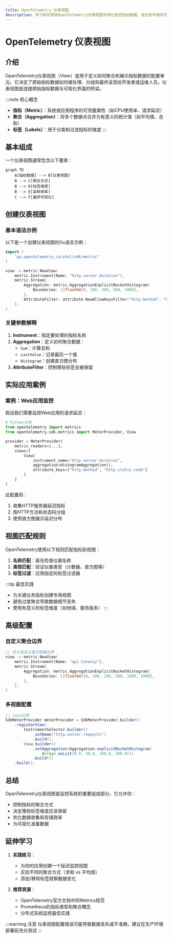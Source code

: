 ```yaml
---
title: OpenTelemetry 仪表视图
description: 学习如何使用OpenTelemetry仪表视图可视化监控指标数据，适合初学者的完整指南
---
```


# OpenTelemetry 仪表视图

## 介绍

OpenTelemetry仪表视图（View）是用于定义如何聚合和展示指标数据的配置单元。它决定了原始指标数据如何被处理、分组和最终呈现给开发者或运维人员。仪表视图是连接原始指标数据与可视化界面的桥梁。

:::note 核心概念
- **指标（Metric）**：系统或应用程序的可测量属性（如CPU使用率、请求延迟）
- **聚合（Aggregation）**：将多个数据点合并为有意义的统计值（如平均值、总和）
- **标签（Labels）**：用于分类和过滤指标的维度
:::

## 基本组成

一个仪表视图通常包含以下要素：

```mermaid
graph TD
    A[指标数据] --> B[仪表视图]
    B --> C[聚合方式]
    B --> D[标签维度]
    B --> E[采样频率]
    C --> F[最终可视化]
```

## 创建仪表视图

### 基本语法示例

以下是一个创建仪表视图的Go语言示例：

```go
import (
    "go.opentelemetry.io/otel/sdk/metric"
)

view := metric.NewView(
    metric.Instrument{Name: "http.server.duration"},
    metric.Stream{
        Aggregation: metric.AggregationExplicitBucketHistogram{
            Boundaries: []float64{0, 100, 200, 500, 1000},
        },
        AttributeFilter: attribute.NewAllowKeysFilter("http.method", "http.status_code"),
    },
)
```

### 关键参数解释

1. **Instrument**：指定要处理的指标名称
2. **Aggregation**：定义如何聚合数据：
   - `Sum`：计算总和
   - `LastValue`：记录最后一个值
   - `Histogram`：创建直方图分布
3. **AttributeFilter**：控制哪些标签会被保留

## 实际应用案例

### 案例：Web应用监控

假设我们需要监控Web应用的请求延迟：

```python
# Python示例
from opentelemetry import metrics
from opentelemetry.sdk.metrics import MeterProvider, View

provider = MeterProvider(
    metric_readers=[...],
    views=[
        View(
            instrument_name="http.server.duration",
            aggregation=HistogramAggregation(),
            attribute_keys=["http.method", "http.status_code"]
        )
    ]
)
```

此配置将：
1. 收集HTTP服务器延迟指标
2. 按HTTP方法和状态码分组
3. 使用直方图展示延迟分布

## 视图匹配规则

OpenTelemetry使用以下规则匹配指标到视图：

1. **名称匹配**：首先检查仪器名称
2. **类型匹配**：验证仪器类型（计数器、直方图等）
3. **标签过滤**：应用指定的标签过滤器

:::tip 最佳实践
- 为关键业务指标创建专用视图
- 避免过度聚合导致数据细节丢失
- 使用有意义的标签维度（如地域、服务版本）
:::

## 高级配置

### 自定义聚合边界

```go
// 定义自定义直方图桶边界
view := metric.NewView(
    metric.Instrument{Name: "api.latency"},
    metric.Stream{
        Aggregation: metric.AggregationExplicitBucketHistogram{
            Boundaries: []float64{50, 100, 200, 500, 1000, 2000},
        },
    },
)
```

### 多视图配置

```java
// Java示例
SdkMeterProvider meterProvider = SdkMeterProvider.builder()
    .registerView(
        InstrumentSelector.builder()
            .setName("http.server.requests")
            .build(),
        View.builder()
            .setAggregation(Aggregation.explicitBucketHistogram(
                Arrays.asList(0.0, 50.0, 100.0, 200.0)))
            .build())
    .build();
```

## 总结

OpenTelemetry仪表视图是监控系统的重要组成部分，它允许你：

- 控制指标的聚合方式
- 决定哪些标签维度应该保留
- 优化数据收集和存储效率
- 为可视化准备数据

## 延伸学习

1. **实践练习**：
   - 为你的应用创建一个延迟监控视图
   - 实验不同的聚合方式（求和 vs 平均值）
   - 添加/移除标签观察数据变化

2. **推荐资源**：
   - OpenTelemetry官方文档中的Metrics规范
   - Prometheus的指标类型和聚合概念
   - 分布式系统监控最佳实践

:::warning 注意
仪表视图配置错误可能导致数据丢失或不准确，建议在生产环境部署前充分测试
:::
